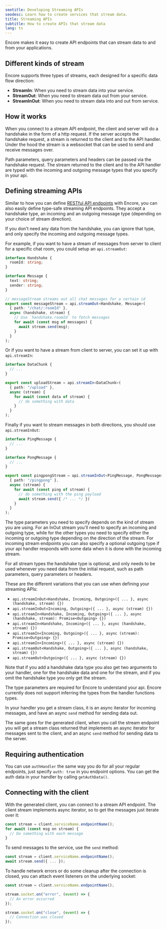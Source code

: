 ```yaml
---
seotitle: Developing Streaming APIs
seodesc: Learn how to create services that stream data.
title: Streaming APIs
subtitle: How to create APIs that stream data
lang: ts
---
```


Encore makes it easy to create API endpoints that can stream data to and from your applications.

## Different kinds of stream

Encore supports three types of streams, each designed for a specific data flow direction:
- **StreamIn**: When you need to stream data into your service.
- **StreamOut**: When you need to stream data out from your service.
- **StreamInOut**: When you need to stream data into and out from service.

## How it works

When you connect to a stream API endpoint, the client and server will do a handshake in the form of a http request. If the server accepts the handshake request, a stream is returned to the client and to the API handler. Under the hood the stream is a websocket that can be used to send and receive messages over.

Path parameters, query parameters and headers can be passed via the handshake request. The stream returned to the client and to the API handler are typed with the incoming and outgoing message types that you specify in your api.

## Defining streaming APIs

Similar to how you can define [RESTful API endpoints](/docs/ts/primitives/services-and-apis#rest-apis) with Encore, you can also easily define type-safe streaming API endpoints. They accept a handshake type, an incoming and an outgoing message type (depending on your choice of stream direction).

If you don't need any data from the handshake, you can ignore that type, and only specify the incoming and outgoing message types.

For example, if you want to have a stream of messages from server to client for a specific chat room, you could setup an `api.streamOut`:

```typescript
interface Handshake {
  roomId: string;
}

interface Message {
  text: string;
  sender: string;
}

// messageStream streams out all chat messages for a certain id
export const messageStream = api.streamOut<Handshake, Message>(
  { path: "/chat/:roomId" },
  async (handshake, stream) {
    // Use `handshake.roomId` to fetch messages
    for await (const msg of messages) {
      await stream.send(msg);
    }
  }
);
```

Or if you want to have a stream from client to server, you can set it up with `api.streamIn`:

```typescript
interface DataChunk {
  // ...
}

export const uploadStream = api.streamIn<DataChunk>(
  { path: "/upload" },
  async (stream) {
    for await (const data of stream) {
      // do something with data
    }
  }
);
```

Finally if you want to stream messages in both directions, you should use `api.streamInOut`:

```typescript
interface PingMessage {
  // ...
}

interface PongMessage {
  // ...
}

export const pingpongStream = api.streamInOut<PingMessage, PongMessage>(
  { path: "/pingpong" },
  async (stream) {
    for await (const ping of stream) {
      // do something with the ping payload
      await stream.send({ /* ... */ })
    }
  }
);
```

The type parameters you need to specify depends on the kind of stream you are using. For an InOut stream you'll need to specify an incoming and outgoing type, while for the other types you need to specify either the incoming or outgoing type depending on the direction of the stream. For incoming stream endpoints you can also specify a optional outgoing type if your api handler responds with some data when it is done with the incoming stream.

For all stream types the handshake type is optional, and only needs to be used whenever you need data from the initial request, such as path parameters, query parameters or headers.

These are the different variations that you can use when defining your streaming APIs:

- `api.streamInOut<Handshake, Incoming, Outgoing>({ ... }, async (handshake, stream) {})`
- `api.streamInOut<Incoming, Outgoing>({ ... }, async (stream) {})`
- `api.streamIn<Handshake, Incoming, Outgoing>({ ... }, async (handshake, stream): Promise<Outgoing> {})`
- `api.streamIn<Handshake, Incoming>({ ... }, async (handshake, stream) {})`
- `api.streamIn<Incoming, Outgoing>({ ... }, async (stream): Promise<Outgoing> {})`
- `api.streamIn<Incoming>({ ... }, async (stream) {})`
- `api.streamOut<Handshake, Outgoing>({ ... }, async (handshake, stream) {})`
- `api.streamOut<Outgoing>({ ... }, async (stream) {})`

Note that if you add a handshake data type you also get two arguments to your handler, one for the handshake data and one for the stream, and if you omit the handshake type you only get the stream.

The type parameters are required for Encore to understand your api. Encore currently does not support inferring the types from the handler functions types.

In your handler you get a stream class, it is an async iterator for incoming messages, and have an async `send` method for sending data out.

The same goes for the generated client, when you call the stream endpoint you will get a stream class returned that implements an async iterator for messages sent to the client, and an async `send` method for sending data to the server.

## Requiring authentication

You can use `authHandler` the same way you do for all your regular endpoints, just specify `auth: true` in you endpoint options. You can get the auth data in your handler by calling `getAuthData()`.

## Connecting with the client

With the generated client, you can connect to a stream API endpoint. The client stream implements async iterator, so to get the messages just iterate over it:

```typescript
const stream = client.serviceName.endpointName();
for await (const msg on stream) {
  // Do something with each message
}

```

To send messages to the service, use the `send` method:

```typescript
const stream = client.serviceName.endpointName();
await stream.send({ ... });
```

To handle network errors or do some cleanup after the connection is closed, you can attach event listeners on the underlying socket:

```typescript
const stream = client.serviceName.endpointName();

stream.socket.on("error", (event) => {
  // An error occurred
});

stream.socket.on("close", (event) => {
  // Connection was closed
});

```
